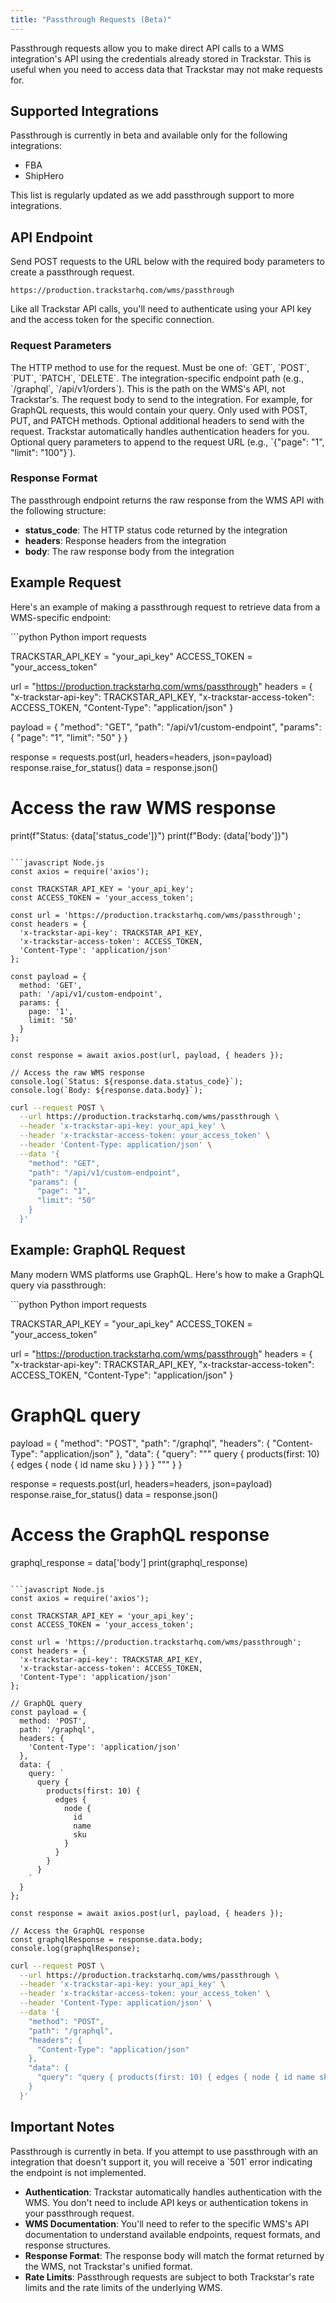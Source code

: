 ```yaml
---
title: "Passthrough Requests (Beta)"
---
```


Passthrough requests allow you to make direct API calls to a WMS integration's API using the credentials already stored in Trackstar. This is useful when you need to access data that Trackstar may not make requests for.

## Supported Integrations

Passthrough is currently in beta and available only for the following integrations:

- FBA
- ShipHero

This list is regularly updated as we add passthrough support to more integrations.

## API Endpoint

Send POST requests to the URL below with the required body parameters to create a passthrough request.

```
https://production.trackstarhq.com/wms/passthrough
```

Like all Trackstar API calls, you'll need to authenticate using your API key and the access token for the specific connection.

### Request Parameters

<ParamField path="method" type="string" required>
  The HTTP method to use for the request. Must be one of: `GET`, `POST`, `PUT`, `PATCH`, `DELETE`.
</ParamField>

<ParamField path="path" type="string" required>
  The integration-specific endpoint path (e.g., `/graphql`, `/api/v1/orders`). This is the path on the WMS's API, not Trackstar's.
</ParamField>

<ParamField path="data" type="object">
  The request body to send to the integration. For example, for GraphQL requests, this would contain your query. Only used with POST, PUT, and PATCH methods.
</ParamField>

<ParamField path="headers" type="object">
  Optional additional headers to send with the request. Trackstar automatically handles authentication headers for you.
</ParamField>

<ParamField path="params" type="object">
  Optional query parameters to append to the request URL (e.g., `{"page": "1", "limit": "100"}`).
</ParamField>

### Response Format

The passthrough endpoint returns the raw response from the WMS API with the following structure:

- **status_code**: The HTTP status code returned by the integration
- **headers**: Response headers from the integration
- **body**: The raw response body from the integration

## Example Request

Here's an example of making a passthrough request to retrieve data from a WMS-specific endpoint:

<CodeGroup>
```python Python
import requests

TRACKSTAR_API_KEY = "your_api_key"
ACCESS_TOKEN = "your_access_token"

url = "https://production.trackstarhq.com/wms/passthrough"
headers = {
    "x-trackstar-api-key": TRACKSTAR_API_KEY,
    "x-trackstar-access-token": ACCESS_TOKEN,
    "Content-Type": "application/json"
}

payload = {
    "method": "GET",
    "path": "/api/v1/custom-endpoint",
    "params": {
        "page": "1",
        "limit": "50"
    }
}

response = requests.post(url, headers=headers, json=payload)
response.raise_for_status()
data = response.json()

# Access the raw WMS response
print(f"Status: {data['status_code']}")
print(f"Body: {data['body']}")
```

```javascript Node.js
const axios = require('axios');

const TRACKSTAR_API_KEY = 'your_api_key';
const ACCESS_TOKEN = 'your_access_token';

const url = 'https://production.trackstarhq.com/wms/passthrough';
const headers = {
  'x-trackstar-api-key': TRACKSTAR_API_KEY,
  'x-trackstar-access-token': ACCESS_TOKEN,
  'Content-Type': 'application/json'
};

const payload = {
  method: 'GET',
  path: '/api/v1/custom-endpoint',
  params: {
    page: '1',
    limit: '50'
  }
};

const response = await axios.post(url, payload, { headers });

// Access the raw WMS response
console.log(`Status: ${response.data.status_code}`);
console.log(`Body: ${response.data.body}`);
```

```bash cURL
curl --request POST \
  --url https://production.trackstarhq.com/wms/passthrough \
  --header 'x-trackstar-api-key: your_api_key' \
  --header 'x-trackstar-access-token: your_access_token' \
  --header 'Content-Type: application/json' \
  --data '{
    "method": "GET",
    "path": "/api/v1/custom-endpoint",
    "params": {
      "page": "1",
      "limit": "50"
    }
  }'
```
</CodeGroup>

## Example: GraphQL Request

Many modern WMS platforms use GraphQL. Here's how to make a GraphQL query via passthrough:

<CodeGroup>
```python Python
import requests

TRACKSTAR_API_KEY = "your_api_key"
ACCESS_TOKEN = "your_access_token"

url = "https://production.trackstarhq.com/wms/passthrough"
headers = {
    "x-trackstar-api-key": TRACKSTAR_API_KEY,
    "x-trackstar-access-token": ACCESS_TOKEN,
    "Content-Type": "application/json"
}

# GraphQL query
payload = {
    "method": "POST",
    "path": "/graphql",
    "headers": {
        "Content-Type": "application/json"
    },
    "data": {
        "query": """
            query {
                products(first: 10) {
                    edges {
                        node {
                            id
                            name
                            sku
                        }
                    }
                }
            }
        """
    }
}

response = requests.post(url, headers=headers, json=payload)
response.raise_for_status()
data = response.json()

# Access the GraphQL response
graphql_response = data['body']
print(graphql_response)
```

```javascript Node.js
const axios = require('axios');

const TRACKSTAR_API_KEY = 'your_api_key';
const ACCESS_TOKEN = 'your_access_token';

const url = 'https://production.trackstarhq.com/wms/passthrough';
const headers = {
  'x-trackstar-api-key': TRACKSTAR_API_KEY,
  'x-trackstar-access-token': ACCESS_TOKEN,
  'Content-Type': 'application/json'
};

// GraphQL query
const payload = {
  method: 'POST',
  path: '/graphql',
  headers: {
    'Content-Type': 'application/json'
  },
  data: {
    query: `
      query {
        products(first: 10) {
          edges {
            node {
              id
              name
              sku
            }
          }
        }
      }
    `
  }
};

const response = await axios.post(url, payload, { headers });

// Access the GraphQL response
const graphqlResponse = response.data.body;
console.log(graphqlResponse);
```

```bash cURL
curl --request POST \
  --url https://production.trackstarhq.com/wms/passthrough \
  --header 'x-trackstar-api-key: your_api_key' \
  --header 'x-trackstar-access-token: your_access_token' \
  --header 'Content-Type: application/json' \
  --data '{
    "method": "POST",
    "path": "/graphql",
    "headers": {
      "Content-Type": "application/json"
    },
    "data": {
      "query": "query { products(first: 10) { edges { node { id name sku } } } }"
    }
  }'
```
</CodeGroup>

## Important Notes

<Warning>
Passthrough is currently in beta. If you attempt to use passthrough with an integration that doesn't support it, you will receive a `501` error indicating the endpoint is not implemented.
</Warning>

- **Authentication**: Trackstar automatically handles authentication with the WMS. You don't need to include API keys or authentication tokens in your passthrough request.
- **WMS Documentation**: You'll need to refer to the specific WMS's API documentation to understand available endpoints, request formats, and response structures.
- **Response Format**: The response body will match the format returned by the WMS, not Trackstar's unified format.
- **Rate Limits**: Passthrough requests are subject to both Trackstar's rate limits and the rate limits of the underlying WMS.
